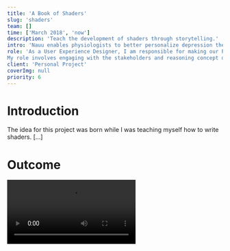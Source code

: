 ```yaml
---
title: 'A Book of Shaders'
slug: 'shaders'
team: []
time: ['March 2018', 'now']
description: 'Teach the development of shaders through storytelling.'
intro: 'Nauu enables physiologists to better personalize depression therapy and gives the patient feedback on the progress they make.'
role: 'As a User Experience Designer, I am responsible for making our PhotoEditorSDK functional and accessible. I am also responsible for the visual design of the mobile and web application. 
My role involves engaging with the stakeholders and reasoning concept decisions, user research, envisioning and conceptualizing new functions of the SDK, creating prototypes and user testings.'
client: 'Personal Project'
coverImg: null
priority: 6
---
```




# Introduction

The idea for this project was born while I was teaching myself how to write shaders. [...]

# Outcome

<Video src="https://res.cloudinary.com/podocu/video/upload/v1546904274/pages/projects/book-of-shaders/BookOfShaders1080.mp4" />

